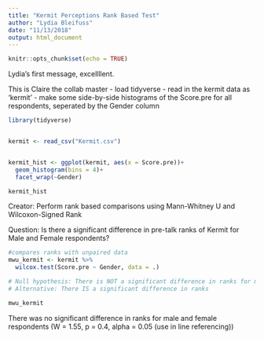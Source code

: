 ```yaml
---
title: "Kermit Perceptions Rank Based Test"
author: "Lydia Bleifuss"
date: "11/13/2018"
output: html_document
---
```


```r
knitr::opts_chunk$set(echo = TRUE)
```

Lydia's first message, excellllent. 


This is Claire the collab master
- load tidyverse
- read in the kermit data as 'kermit'
- make some side-by-side histograms of the Score.pre for all respondents, seperated by the Gender column


```r
library(tidyverse)


kermit <- read_csv("Kermit.csv")


kermit_hist <- ggplot(kermit, aes(x = Score.pre))+
  geom_histogram(bins = 4)+
  facet_wrap(~Gender)

kermit_hist
```


Creator: Perform rank based comparisons using Mann-Whitney U and Wilcoxon-Signed Rank

Question: Is there a significant difference in pre-talk ranks of Kermit for Male and Female respondents? 

```r
#compares ranks with unpaired data
mwu_kermit <- kermit %>% 
  wilcox.test(Score.pre ~ Gender, data = .)

# Null hypothesis: There is NOT a significant difference in ranks for male and female respondents
# Alternative: There IS a significant difference in ranks

mwu_kermit

```

There was no significant difference in ranks for male and female respondents (W = 1.55, p = 0.4, alpha = 0.05 (use in line referencing))

